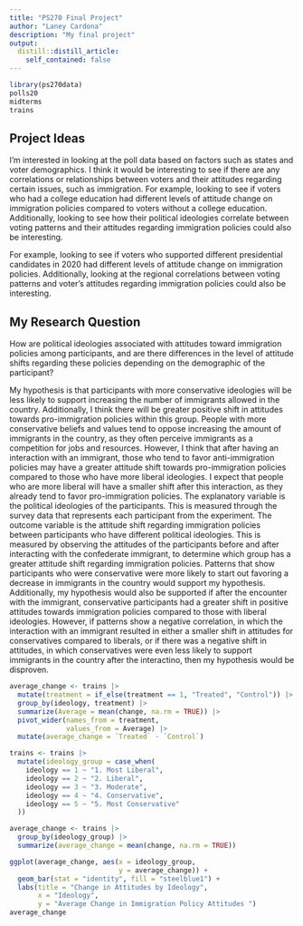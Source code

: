```yaml
---
title: "PS270 Final Project"
author: "Laney Cardona"
description: "My final project"
output:
  distill::distill_article:
    self_contained: false
---
```


```r
library(ps270data)
polls20
midterms
trains
```

## Project Ideas 

I’m interested in looking at the poll data based on factors such as states and voter demographics. I think it would be interesting to see if there are any correlations or relationships between voters and their attitudes regarding certain issues, such as immigration. For example, looking to see if voters who had a college education had different levels of attitude change on immigration policies compared to voters without a college education. Additionally, looking to see how their political ideologies correlate between voting patterns and their attitudes regarding immigration policies could also be interesting. 

For example, looking to see if voters who supported different presidential candidates in 2020 had different levels of attitude change on immigration policies. Additionally, looking at the regional correlations between voting patterns and voter's attitudes regarding immigration policies could also be interesting. 

## My Research Question 


How are political ideologies associated with attitudes toward immigration policies among participants, and are there differences in the level of attitude shifts regarding these policies depending on the demographic of the participant?


My hypothesis is that participants with more conservative ideologies will be less likely to support increasing the number of immigrants allowed in the country. Additionally, I think there will be greater positive shift in attitudes towards pro-immigration policies within this group. People with more conservative beliefs and values tend to oppose increasing the amount of immigrants in the country, as they often perceive immigrants as a competition for jobs and resources. However, I think that after having an interaction with an immigrant, those who tend to favor anti-immigration policies may have a greater attitude shift towards pro-immigration policies compared to those who have more liberal ideologies. I expect that people who are more liberal will have a smaller shift after this interaction, as they already tend to favor pro-immigration policies. The explanatory variable is the political ideologies of the participants. This is measured through the survey data that represents each participant from the experiment. The outcome variable is the attitude shift regarding immigration policies between participants who have different political ideologies. This is measured by observing the attitudes of the participants before and after interacting with the confederate immigrant, to determine which group has a greater attitude shift regarding immigration policies. Patterns that show participants who were conservative were more likely to start out favoring a decrease in immigrants in the country would support my hypothesis. Additionally, my hypothesis would also be supported if after the encounter with the immigrant, conservative participants had a greater shift in positive attitudes towards immigration policies compared to those with liberal ideologies. However, if patterns show a negative correlation, in which the interaction with an immigrant resulted in either a smaller shift in attitudes for conservatives compared to liberals, or if there was a negative shift in attitudes, in which conservatives were even less likely to support immigrants in the country after the interactino, then my hypothesis would be disproven. 





```r
average_change <- trains |>
  mutate(treatment = if_else(treatment == 1, "Treated", "Control")) |>
  group_by(ideology, treatment) |>
  summarize(Average = mean(change, na.rm = TRUE)) |>
  pivot_wider(names_from = treatment,
              values_from = Average) |>
  mutate(average_change = `Treated` - `Control`)

trains <- trains |>
  mutate(ideology_group = case_when(
    ideology == 1 ~ "1. Most Liberal",
    ideology == 2 ~ "2. Liberal",
    ideology == 3 ~ "3. Moderate",
    ideology == 4 ~ "4. Conservative",
    ideology == 5 ~ "5. Most Conservative"
  ))
```

```r
average_change <- trains |>
  group_by(ideology_group) |>
  summarize(average_change = mean(change, na.rm = TRUE))

ggplot(average_change, aes(x = ideology_group, 
                           y = average_change)) +
  geom_bar(stat = "identity", fill = "steelblue1") +
  labs(title = "Change in Attitudes by Ideology",
       x = "Ideology",
       y = "Average Change in Immigration Policy Attitudes ")
average_change
```

































